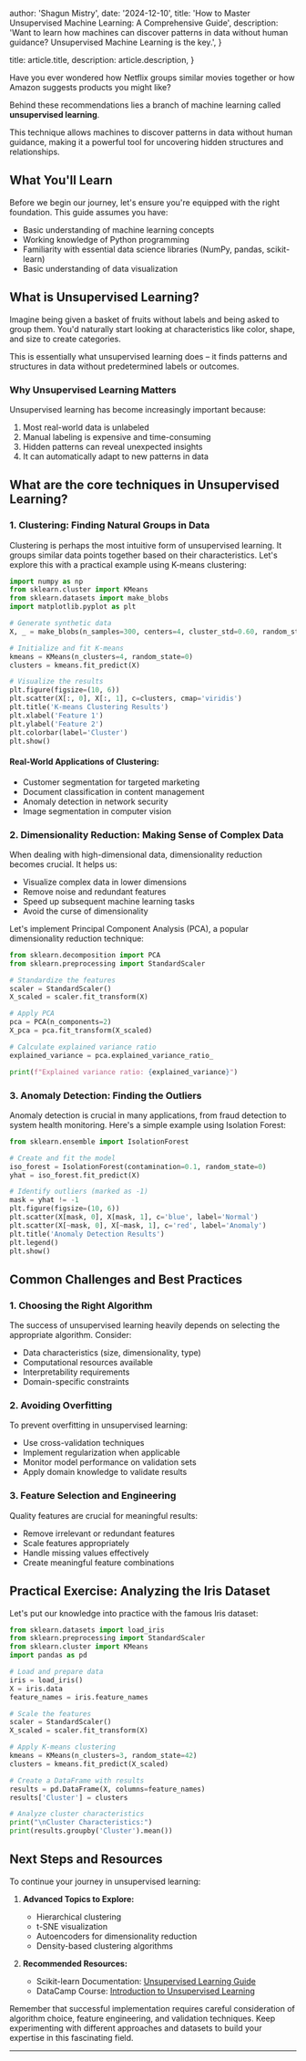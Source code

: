 
  author: 'Shagun Mistry',
  date: '2024-12-10',
  title: 'How to Master Unsupervised Machine Learning: A Comprehensive Guide',
  description:
    'Want to learn how machines can discover patterns in data without human guidance? Unsupervised Machine Learning is the key.',
}

  title: article.title,
  description: article.description,
}


Have you ever wondered how Netflix groups similar movies together or how Amazon suggests products you might like?

Behind these recommendations lies a branch of machine learning called **unsupervised learning**.

This technique allows machines to discover patterns in data without human guidance, making it a powerful tool for uncovering hidden structures and relationships.

## What You'll Learn

Before we begin our journey, let's ensure you're equipped with the right foundation. This guide assumes you have:

- Basic understanding of machine learning concepts
- Working knowledge of Python programming
- Familiarity with essential data science libraries (NumPy, pandas, scikit-learn)
- Basic understanding of data visualization

## What is Unsupervised Learning?

Imagine being given a basket of fruits without labels and being asked to group them. You'd naturally start looking at characteristics like color, shape, and size to create categories.

This is essentially what unsupervised learning does – it finds patterns and structures in data without predetermined labels or outcomes.

### Why Unsupervised Learning Matters

Unsupervised learning has become increasingly important because:

1. Most real-world data is unlabeled
2. Manual labeling is expensive and time-consuming
3. Hidden patterns can reveal unexpected insights
4. It can automatically adapt to new patterns in data

## What are the core techniques in Unsupervised Learning?

### 1. Clustering: Finding Natural Groups in Data

Clustering is perhaps the most intuitive form of unsupervised learning. It groups similar data points together based on their characteristics. Let's explore this with a practical example using K-means clustering:

```python
import numpy as np
from sklearn.cluster import KMeans
from sklearn.datasets import make_blobs
import matplotlib.pyplot as plt

# Generate synthetic data
X, _ = make_blobs(n_samples=300, centers=4, cluster_std=0.60, random_state=0)

# Initialize and fit K-means
kmeans = KMeans(n_clusters=4, random_state=0)
clusters = kmeans.fit_predict(X)

# Visualize the results
plt.figure(figsize=(10, 6))
plt.scatter(X[:, 0], X[:, 1], c=clusters, cmap='viridis')
plt.title('K-means Clustering Results')
plt.xlabel('Feature 1')
plt.ylabel('Feature 2')
plt.colorbar(label='Cluster')
plt.show()
```

#### Real-World Applications of Clustering:

- Customer segmentation for targeted marketing
- Document classification in content management
- Anomaly detection in network security
- Image segmentation in computer vision

### 2. Dimensionality Reduction: Making Sense of Complex Data

When dealing with high-dimensional data, dimensionality reduction becomes crucial. It helps us:

- Visualize complex data in lower dimensions
- Remove noise and redundant features
- Speed up subsequent machine learning tasks
- Avoid the curse of dimensionality

Let's implement Principal Component Analysis (PCA), a popular dimensionality reduction technique:

```python
from sklearn.decomposition import PCA
from sklearn.preprocessing import StandardScaler

# Standardize the features
scaler = StandardScaler()
X_scaled = scaler.fit_transform(X)

# Apply PCA
pca = PCA(n_components=2)
X_pca = pca.fit_transform(X_scaled)

# Calculate explained variance ratio
explained_variance = pca.explained_variance_ratio_

print(f"Explained variance ratio: {explained_variance}")
```

### 3. Anomaly Detection: Finding the Outliers

Anomaly detection is crucial in many applications, from fraud detection to system health monitoring. Here's a simple example using Isolation Forest:

```python
from sklearn.ensemble import IsolationForest

# Create and fit the model
iso_forest = IsolationForest(contamination=0.1, random_state=0)
yhat = iso_forest.fit_predict(X)

# Identify outliers (marked as -1)
mask = yhat != -1
plt.figure(figsize=(10, 6))
plt.scatter(X[mask, 0], X[mask, 1], c='blue', label='Normal')
plt.scatter(X[~mask, 0], X[~mask, 1], c='red', label='Anomaly')
plt.title('Anomaly Detection Results')
plt.legend()
plt.show()
```

## Common Challenges and Best Practices

### 1. Choosing the Right Algorithm

The success of unsupervised learning heavily depends on selecting the appropriate algorithm. Consider:

- Data characteristics (size, dimensionality, type)
- Computational resources available
- Interpretability requirements
- Domain-specific constraints

### 2. Avoiding Overfitting

To prevent overfitting in unsupervised learning:

- Use cross-validation techniques
- Implement regularization when applicable
- Monitor model performance on validation sets
- Apply domain knowledge to validate results

### 3. Feature Selection and Engineering

Quality features are crucial for meaningful results:

- Remove irrelevant or redundant features
- Scale features appropriately
- Handle missing values effectively
- Create meaningful feature combinations

## Practical Exercise: Analyzing the Iris Dataset

Let's put our knowledge into practice with the famous Iris dataset:

```python
from sklearn.datasets import load_iris
from sklearn.preprocessing import StandardScaler
from sklearn.cluster import KMeans
import pandas as pd

# Load and prepare data
iris = load_iris()
X = iris.data
feature_names = iris.feature_names

# Scale the features
scaler = StandardScaler()
X_scaled = scaler.fit_transform(X)

# Apply K-means clustering
kmeans = KMeans(n_clusters=3, random_state=42)
clusters = kmeans.fit_predict(X_scaled)

# Create a DataFrame with results
results = pd.DataFrame(X, columns=feature_names)
results['Cluster'] = clusters

# Analyze cluster characteristics
print("\nCluster Characteristics:")
print(results.groupby('Cluster').mean())
```

## Next Steps and Resources

To continue your journey in unsupervised learning:

1. **Advanced Topics to Explore:**

   - Hierarchical clustering
   - t-SNE visualization
   - Autoencoders for dimensionality reduction
   - Density-based clustering algorithms

2. **Recommended Resources:**
   - Scikit-learn Documentation: [Unsupervised Learning Guide](https://scikit-learn.org/stable/unsupervised_learning.html)
   - DataCamp Course: [Introduction to Unsupervised Learning](https://www.datacamp.com/blog/introduction-to-unsupervised-learning)

Remember that successful implementation requires careful consideration of algorithm choice, feature engineering, and validation techniques. Keep experimenting with different approaches and datasets to build your expertise in this fascinating field.

---
